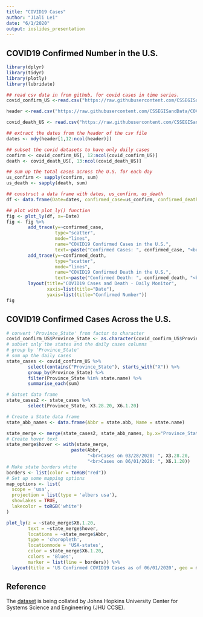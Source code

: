 ```yaml
---
title: "COVID19 Cases"
author: "Jiali Lei"
date: "6/1/2020"
output: ioslides_presentation
---
```


## COVID19 Confirmed Number in the U.S.

```r
library(dplyr)
library(tidyr)
library(plotly)
library(lubridate)

## read csv data in from github, for covid cases in time series.
covid_confirm_US <-read.csv("https://raw.githubusercontent.com/CSSEGISandData/COVID-19/master/csse_covid_19_data/csse_covid_19_time_series/time_series_covid19_confirmed_US.csv", header=TRUE, sep=",")

header <-read.csv("https://raw.githubusercontent.com/CSSEGISandData/COVID-19/master/csse_covid_19_data/csse_covid_19_time_series/time_series_covid19_confirmed_US.csv", nrows=1, header=FALSE, sep=",", colClasses="character")

covid_death_US <- read.csv("https://raw.githubusercontent.com/CSSEGISandData/COVID-19/master/csse_covid_19_data/csse_covid_19_time_series/time_series_covid19_deaths_US.csv", header=TRUE, sep=",")

## extract the dates from the header of the csv file
dates <- mdy(header[1,12:ncol(header)])

## subset the covid datasets to have only daily cases
confirm <- covid_confirm_US[, 12:ncol(covid_confirm_US)]
death <- covid_death_US[, 13:ncol(covid_death_US)]

## sum up the total cases across the U.S. for each day
us_confirm <- sapply(confirm, sum)
us_death <- sapply(death, sum)

## construct a data frame with dates, us_confirm, us_death
df <- data.frame(Date=dates, confirmed_case=us_confirm, confirmed_death=us_death, row.names = NULL)

## plot with plot_ly() function
fig <- plot_ly(df, x=~Date)
fig <- fig %>% 
        add_trace(y=~confirmed_case, 
                  type="scatter", 
                  mode="lines", 
                  name="COVID19 Confirmed Cases in the U.S.", 
                  text=~paste("Confirmed Cases: ", confirmed_case, "<br>Date: ", Date)) %>%
        add_trace(y=~confirmed_death, 
                  type="scatter", 
                  mode="lines", 
                  name="COVID19 Confirmed Death in the U.S.", 
                  text=~paste("Confirmed Death: ", confirmed_death, "<br>Date: ", Date)) %>%
        layout(title="COVID19 Cases and Death - Daily Monitor",
               xaxis=list(title="Date"),
               yaxis=list(title="Confirmed Number"))
fig
```

## COVID19 Confirmed Cases Across the U.S.
```r
# convert 'Province_State' from factor to character
covid_confirm_US$Province_State <- as.character(covid_confirm_US$Province_State)
# subset only the states and the daily cases columns
# group by 'Province_State'
# sum up the daily cases
state_cases <- covid_confirm_US %>%
        select(contains("Province_State"), starts_with("X")) %>%
        group_by(Province_State) %>%
        filter(Province_State %in% state.name) %>%
        summarise_each(sum)

# Sutset data frame
state_cases2 <- state_cases %>%
        select(Province_State, X3.28.20, X6.1.20)

# Create a State data frame
state_abb_names <- data.frame(Abbr = state.abb, Name = state.name)

state_merge <- merge(state_cases2, state_abb_names, by.x="Province_State", by.y="Name")
# Create hover text
state_merge$hover <- with(state_merge, 
                        paste(Abbr, 
                              "<br>Cases on 03/28/2020: ", X3.28.20, 
                              "<br>Cases on 06/01/2020: ", X6.1.20))
# Make state borders white
borders <- list(color = toRGB("red"))
# Set up some mapping options
map_options <- list(
  scope = 'usa',
  projection = list(type = 'albers usa'),
  showlakes = TRUE,
  lakecolor = toRGB('white')
)

plot_ly(z = ~state_merge$X6.1.20, 
        text = ~state_merge$hover, 
        locations = ~state_merge$Abbr, 
        type = 'choropleth', 
        locationmode = 'USA-states', 
        color = state_merge$X6.1.20, 
        colors = 'Blues', 
        marker = list(line = borders)) %>%
  layout(title = 'US Confirmed COVID19 Cases as of 06/01/2020', geo = map_options)
```

## Reference

The [dataset](https://github.com/CSSEGISandData/COVID-19) is being collated by Johns Hopkins University Center for Systems Science and Engineering (JHU CCSE). 